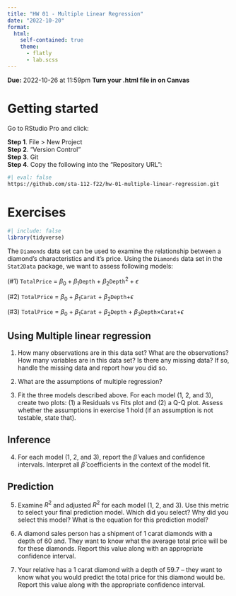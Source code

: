 ```yaml
---
title: "HW 01 - Multiple Linear Regression"
date: "2022-10-20"
format: 
  html:
    self-contained: true
    theme:
      - flatly
      - lab.scss
---
```


**Due:** 2022-10-26 at 11:59pm
**Turn your .html file in on Canvas**

# Getting started

Go to RStudio Pro and click:

**Step 1**. File \> New Project\
**Step 2**. "Version Control"\
**Step 3**. Git\
**Step 4**. Copy the following into the "Repository URL":

```bash
#| eval: false
https://github.com/sta-112-f22/hw-01-multiple-linear-regression.git
```

# Exercises

```r
#| include: false
library(tidyverse)
```

The `Diamonds` data set can be used to examine the relationship between a diamond's characteristics and it's price. Using the `Diamonds` data set in the `Stat2Data` package, we want to assess following models:

(#1) `TotalPrice` = $\beta_0 + \beta_1$`Depth` + $\beta_2$`Depth`$^2 + \epsilon$

(#2) `TotalPrice` = $\beta_0 + \beta_1$`Carat` + $\beta_2$`Depth`$+ \epsilon$

(#3) `TotalPrice` = $\beta_0 + \beta_1$`Carat` + $\beta_2$`Depth` + $\beta_3$`Depth`$\times$`Carat`$+ \epsilon$

## Using Multiple linear regression

1. How many observations are in this data set? What are the observations? How many variables are in this data set? Is there any missing data? If so, handle the missing data and report how you did so.

2. What are the assumptions of multiple regression? 

3. Fit the three models described above. For each model (1, 2, and 3), create two plots: (1) a Residuals vs Fits plot and (2) a Q-Q plot. Assess whether the assumptions in exercise 1 hold (if an assumption is not testable, state that).

## Inference

4. For each model (1, 2, and 3), report the $\hat\beta$ values and confidence intervals. Interpret all $\hat\beta$ coefficients in the context of the model fit.  

## Prediction

5. Examine $R^2$ and adjusted $R^2$ for each model (1, 2, and 3). Use this metric to select your final prediction model. Which did you select? Why did you select this model? What is the equation for this prediction model?

6. A diamond sales person has a shipment of 1 carat diamonds with a depth of 60 and. They want to know what the average total price will be for these diamonds. Report this value along with an appropriate confidence interval.

7. Your relative has a 1 carat diamond with a depth of 59.7 -- they want to know what you would predict the total price for this diamond would be. Report this value along with the appropriate confidence interval.